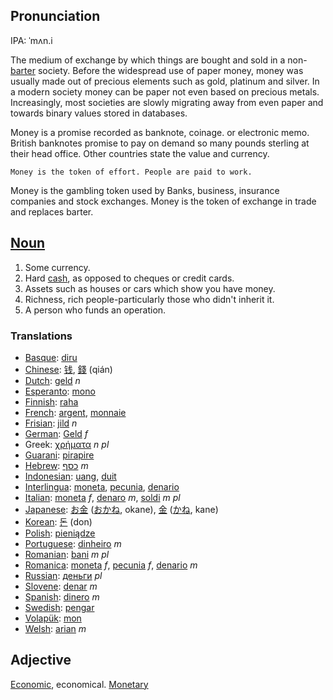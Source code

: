 ==Pronunciation==
IPA: ˈmʌn.i

The medium of exchange by which things are bought and sold in a non-[[barter]] society. Before the widespread use of paper money, money was usually made out of precious elements such as gold, platinum and silver. In a modern society money can be paper not even based on precious metals. Increasingly, most societies are slowly migrating away from even paper and towards binary values stored in databases.

Money is a promise recorded as banknote, coinage. or electronic memo. British banknotes promise to pay on demand so many pounds sterling at their head office. Other countries state the value and currency.
 Money is the token of effort. People are paid to work.
Money is the gambling token used by Banks, business, insurance companies and stock exchanges.
Money is the token of exchange in trade and replaces barter.

==[[Noun]]==

#Some currency.
#Hard [[cash]], as opposed to cheques or credit cards.
#Assets such as houses or cars which show you have money.
#Richness, rich people-particularly those who didn't inherit it.
#A person who funds an operation.

===Translations===

*[[Basque]]: [[diru]]
*[[Chinese]]: [[钱]], [[錢]] (qián)
*[[Dutch]]: [[geld]] ''n''
*[[Esperanto]]: [[mono]]
*[[Finnish]]: [[raha]]
*[[French]]: [[argent]], [[monnaie]]
*[[Frisian]]: [[jild]] ''n''
*[[German]]: [[Geld]] ''f''
*Greek: [[χρήματα]] ''n pl''
*[[Guarani]]: [[pirapire]]
*[[Hebrew]]: [[כסף]] ''m''
*[[Indonesian]]: [[uang]], [[duit]]
*[[Interlingua]]: [[moneta]], [[pecunia]], [[denario]]
*[[Italian]]: [[moneta]] ''f'', [[denaro]] ''m'', [[soldi]] ''m pl''
*[[Japanese]]: [[お金]] ([[おかね]], okane), [[金]] ([[かね]], kane)
*[[Korean]]: [[돈]] (don)
*[[Polish]]: [[pieniądze]]
*[[Portuguese]]: [[dinheiro]] ''m''
*[[Romanian]]: [[bani]] ''m'' ''pl''
*[[Romanica]]: [[moneta]] ''f'', [[pecunia]] ''f'', [[denario]] ''m''
*[[Russian]]: [[деньги]] ''pl''
*[[Slovene]]: [[denar]] ''m''
*[[Spanish]]: [[dinero]] ''m''
*[[Swedish]]: [[pengar]]
*[[Volapük]]: [[mon]]
*[[Welsh]]: [[arian]] ''m''

==Adjective==

[[Economic]], economical.
[[Monetary]]